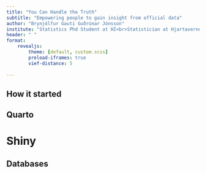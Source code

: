 ```yaml
---
title: "You Can Handle the Truth"
subtitle: "Empowering people to gain insight from official data"
author: "Brynjólfur Gauti Guðrúnar Jónsson"
institute: "Statistics Phd Student at HÍ<br>Statistician at Hjartavernd"
header: " "
format: 
    revealjs:
        theme: [default, custom.scss]
        preload-iframes: true
        vief-distance: 5
        
---
```


## How it started

## Quarto

# Shiny

## {background-iframe="https://bggj.is/sveitarfelog" background-interactive="true"}

## {background-iframe="https://bggj.is/skattagogn" background-interactive="true"}

## Databases

